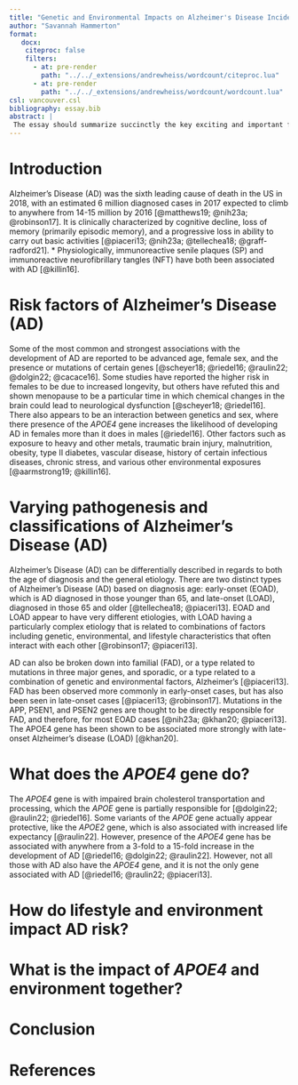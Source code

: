 ```yaml
---
title: "Genetic and Environmental Impacts on Alzheimer's Disease Incidence"
author: "Savannah Hammerton"
format: 
   docx:
    citeproc: false
    filters:
      - at: pre-render
        path: "../../_extensions/andrewheiss/wordcount/citeproc.lua"
      - at: pre-render
        path: "../../_extensions/andrewheiss/wordcount/wordcount.lua"
csl: vancouver.csl
bibliography: essay.bib
abstract: |
 The essay should summarize succinctly the key exciting and important facts on a topic at a level that would allow it to be used in a graduate course. The essay should be no more than 1500 words with 1-2 figures/tables and a maximum of 20 references.
---
```



# Introduction

Alzheimer's Disease (AD) was the sixth leading cause of death in the US in 2018, with an estimated 6 million diagnosed cases in 2017 expected to climb to anywhere from 14-15 million by 2016 [@matthews19; @nih23a; @robinson17]. It is clinically characterized by cognitive decline, loss of memory (primarily episodic memory), and a progressive loss in ability to carry out basic activities [@piaceri13; @nih23a; @tellechea18; @graff-radford21].
  * Physiologically, immunoreactive senile plaques (SP) and immunoreactive neurofibrillary tangles (NFT) have both been associated with AD [@killin16].

# Risk factors of Alzheimer's Disease (AD)

Some of the most common and strongest associations with the development of AD are reported to be advanced age, female sex, and the presence or mutations of certain genes [@scheyer18; @riedel16; @raulin22; @dolgin22; @cacace16]. Some studies have reported the higher risk in females to be due to increased longevity, but others have refuted this and shown menopause to be a particular time in which chemical changes in the brain could lead to neurological dysfunction [@scheyer18; @riedel16]. There also appears to be an interaction between genetics and sex, where there presence of the _APOE4_ gene increases the likelihood of developing AD in females more than it does in males [@riedel16]. Other factors such as exposure to heavy and other metals, traumatic brain injury, malnutrition, obesity, type II diabetes, vascular disease, history of certain infectious diseases, chronic stress, and various other environmental exposures [@aarmstrong19; @killin16].

# Varying pathogenesis and classifications of Alzheimer's Disease (AD)

Alzheimer's Disease (AD) can be differentially described in regards to both the age of diagnosis and the general etiology. There are two distinct types of Alzheimer's Disease (AD) based on diagnosis age: early-onset (EOAD), which is AD diagnosed in those younger than 65, and late-onset (LOAD), diagnosed in those 65 and older [@tellechea18; @piaceri13]. EOAD and LOAD appear to have very different etiologies, with LOAD having a particularly complex etiology that is related to combinations of factors including genetic, environmental, and lifestyle characteristics that often interact with each other [@robinson17; @piaceri13]. 

AD can also be broken down into familial (FAD), or a type related to mutations in three major genes, and sporadic, or a type related to a combination of genetic and environmental factors, Alzheimer's [@piaceri13]. FAD has been observed more commonly in early-onset cases, but has also been seen in late-onset cases [@piaceri13; @robinson17]. Mutations in the APP, PSEN1, and PSEN2 genes are thought to be directly responsible for FAD, and therefore, for most EOAD cases [@nih23a; @khan20; @piaceri13]. The APOE4 gene has been shown to be associated more strongly with late-onset Alzheimer's disease (LOAD) [@khan20].



# What does the _APOE4_ gene do? 

The _APOE4_ gene is with impaired brain cholesterol transportation and processing, which the _APOE_ gene is partially responsible for [@dolgin22; @raulin22; @riedel16]. Some variants of the _APOE_ gene actually appear protective, like the _APOE2_ gene, which is also associated with increased life expectancy [@raulin22]. However, presence of the _APOE4_ gene has be associated with anywhere from a 3-fold to a 15-fold increase in the development of AD [@riedel16; @dolgin22; @raulin22]. However, not all those with AD also have the _APOE4_ gene, and it is not the only gene associated with AD [@riedel16; @raulin22; @piaceri13].

# How do lifestyle and environment impact AD risk? 

# What is the impact of _APOE4_ and environment together? 

# Conclusion



\newpage

# References 

